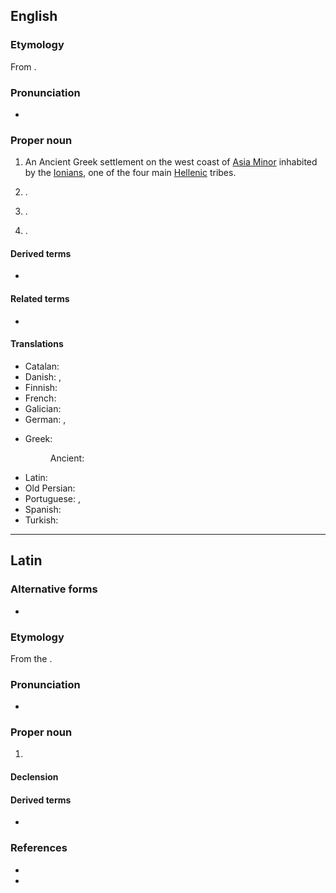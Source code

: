 {{also|Iónia|Iônia}}
==English==
{{wikipedia}}

===Etymology===
From {{etyl|grc|en}} {{m|grc|Ἰωνία}}.

===Pronunciation===
* {{IPA|en|/aɪˈəʊni.ə/|/aɪˈəʊnjə/}}

===Proper noun===
{{en-proper noun}}

# {{lb|en|historical}} An Ancient Greek settlement on the west coast of [[Asia Minor]] inhabited by the [[Ionian]]s, one of the four main [[Hellenic]] tribes.
# {{place|en|city|s/Iowa}}.
# {{place|en|city/county seat|co/Ionia County|s/Michigan}}.
# {{place|en|village|s/Missouri}}.

====Derived terms====
* {{l|en|Ionia County}}

====Related terms====
* {{l|en|Ion}}

====Translations====
{{trans-top|(historical) Ancient Greek settlement in Asia Minor}}
* Catalan: {{t|ca|Jònia|f}}
* Danish: {{t|da|Jonien}}, {{t|da|Ionien}}
* Finnish: {{t|fi|Joonia}}
* French: {{t+|fr|Ionie|f}}
* Galician: {{t|gl|Xonia}}
* German: {{t|de|Jonien}}, {{t|de|Ionien}}
{{trans-mid}}
* Greek: {{t+|el|Ιωνία|f}}
*: Ancient: {{t|grc|Ἰωνία|f}}
* Latin: {{t|la|Iōnia|f}}
* Old Persian: {{t|peo|𐎹𐎢𐎴|ts=yauna|sc=Xpeo}}
* Portuguese: {{t|pt|Iónia|f}} {{qualifier|Portugal}}, {{t|pt|Iônia|f}} {{qualifier|Brazil}}
* Spanish: {{t|es|Jonia}}
* Turkish: {{t|tr|İyonya}}
{{trans-bottom}}

----

==Latin==

===Alternative forms===
* {{l|la|Jōnia}}

===Etymology===
From the {{der|la|grc|Ἰωνία}}.

===Pronunciation===
* {{la-IPA|I.ōnia}}

===Proper noun===
{{la-proper noun|Iōnia<1.loc>}}

# {{place|la|region|r/Asia Minor|t1=Ionia}}

====Declension====
{{la-ndecl|Iōnia<1.loc>}}

====Derived terms====
* {{l|la|Iōnēnsis}} {{qualifier|New Latin}}

===References===
* {{R:L&S}}
* {{R:OLD|1|Ĭōnia|964/2}}

{{topics|la|Place names}}